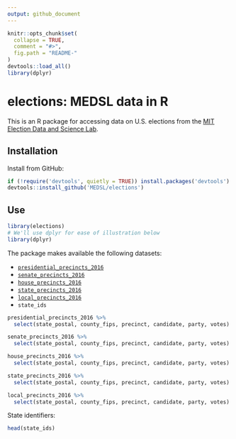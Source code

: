 ```yaml
---
output: github_document
---
```


<!-- README.md is generated from README.Rmd. Please edit that file -->

```r
knitr::opts_chunk$set(
  collapse = TRUE,
  comment = "#>",
  fig.path = "README-"
)
devtools::load_all()
library(dplyr)
```

# elections: MEDSL data in R

This is an R package for accessing data on U.S. elections from the [MIT Election Data and Science Lab](https://electionlab.mit.edu).


## Installation

Install from GitHub:

```r
if (!require('devtools', quietly = TRUE)) install.packages('devtools')
devtools::install_github('MEDSL/elections')
```

## Use

```r
library(elections)
# We'll use dplyr for ease of illustration below
library(dplyr)
```

The package makes available the following datasets:

* [`presidential_precincts_2016`](http://dx.doi.org/10.7910/DVN/LYWX3D)
* [`senate_precincts_2016`](http://dx.doi.org/10.7910/DVN/NLTQAD)
* [`house_precincts_2016`](http://dx.doi.org/10.7910/DVN/PSKDUJ)
* [`state_precincts_2016`](http://dx.doi.org/10.7910/DVN/GSZG1O)
* [`local_precincts_2016`](http://dx.doi.org/10.7910/DVN/Q8OHRS)
* `state_ids`

```r
presidential_precincts_2016 %>%
  select(state_postal, county_fips, precinct, candidate, party, votes)
```

```r
senate_precincts_2016 %>%
  select(state_postal, county_fips, precinct, candidate, party, votes)
```

```r
house_precincts_2016 %>%
  select(state_postal, county_fips, precinct, candidate, party, votes)
```

```r
state_precincts_2016 %>%
  select(state_postal, county_fips, precinct, candidate, party, votes)
```

```r
local_precincts_2016 %>%
  select(state_postal, county_fips, precinct, candidate, party, votes)
```

State identifiers:

```r
head(state_ids)
```
